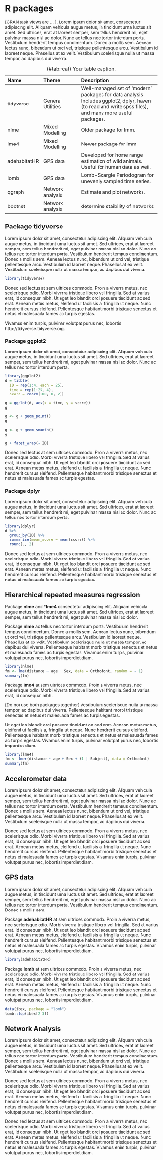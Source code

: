 
# R packages {#rcat}

[CRAN task views are ... ]. Lorem ipsum dolor sit amet, consectetur adipiscing
elit. Aliquam vehicula augue metus, in tincidunt urna luctus sit amet. Sed
ultrices, erat at laoreet semper, sem tellus hendrerit mi, eget pulvinar massa
nisl ac dolor. Nunc ac tellus nec tortor interdum porta. Vestibulum hendrerit
tempus condimentum. Donec a mollis sem. Aenean lectus nunc, bibendum ut orci
vel, tristique pellentesque arcu. Vestibulum id laoreet neque. Phasellus at ex
velit. Vestibulum scelerisque nulla ut massa tempor, ac dapibus dui viverra. 


Table: (\#tab:rcat) Your table caption.

+----------------+-------------------+-----------------------------------------+
| Name           | Theme             | Description                             |
+:===============+:==================+:========================================+
| tidyverse      | General Utilities | Well-managed set of 'modern' packages   |
|                |                   | for data analysis Includes ggplot2,     |
|                |                   | dplyr, haven (to read and write spss    |
|                |                   | files), and many more useful packages.  |
+----------------+-------------------+-----------------------------------------+
| nlme           | Mixed Modelling   | Older package for lmm.                  |
+----------------+-------------------+-----------------------------------------+
| lme4           | Mixed Modelling   | Newer package for lmm                   |
+----------------+-------------------+-----------------------------------------+
| adehabitatHR   | GPS data          | Developed for home range estimation of  |
|                |                   | wild animals. Useful for human data as  |
|                |                   | well.                                   |
+----------------+-------------------+-----------------------------------------+
| lomb           | GPS data          | Lomb-Scargle Periodogram for unevenly   |
|                |                   | sampled time series.                    |
+----------------+-------------------+-----------------------------------------+
| qgraph         | Network analysis  | Estimate and plot networks.             |
+----------------+-------------------+-----------------------------------------+
| bootnet        | Network analysis  | determine staibility of networks        |
+----------------+-------------------+-----------------------------------------+


## Package tidyverse

Lorem ipsum dolor sit amet, consectetur adipiscing elit. Aliquam vehicula augue
metus, in tincidunt urna luctus sit amet. Sed ultrices, erat at laoreet semper,
sem tellus hendrerit mi, eget pulvinar massa nisl ac dolor. Nunc ac tellus nec
tortor interdum porta. Vestibulum hendrerit tempus condimentum. Donec a mollis
sem. Aenean lectus nunc, bibendum ut orci vel, tristique pellentesque arcu.
Vestibulum id laoreet neque. Phasellus at ex velit. Vestibulum scelerisque nulla
ut massa tempor, ac dapibus dui viverra. 

```r
library(tidyverse)
```

Donec sed lectus at sem ultrices commodo. Proin a viverra metus, nec scelerisque
odio. Morbi viverra tristique libero vel fringilla. Sed at varius erat, id
consequat nibh. Ut eget leo blandit orci posuere tincidunt ac sed erat. Aenean
metus metus, eleifend ut facilisis a, fringilla ut neque. Nunc hendrerit
cursus eleifend. Pellentesque habitant morbi tristique senectus et netus et
malesuada fames ac turpis egestas. 

Vivamus enim turpis, pulvinar volutpat purus nec, lobortis 
http://tidyverse.tidyverse.org. 

### Package ggplot2

Lorem ipsum dolor sit amet, consectetur adipiscing elit. Aliquam vehicula augue
metus, in tincidunt urna luctus sit amet. Sed ultrices, erat at laoreet semper,
sem tellus hendrerit mi, eget pulvinar massa nisl ac dolor. Nunc ac tellus nec
tortor interdum porta. 

```r
library(ggplot2)
d = tibble(
  ID = rep(1:4, each = 25),
  time = rep(1:25, 4), 
  score = rnorm(100, 0, 2))

g = ggplot(d, aes(x = time, y = score))
g

g <- g + geom_point()
g

g <- g + geom_smooth()
g

g + facet_wrap(~ ID)
```

Donec sed lectus at sem ultrices commodo. Proin a viverra metus, nec scelerisque
odio. Morbi viverra tristique libero vel fringilla. Sed at varius erat, id
consequat nibh. Ut eget leo blandit orci posuere tincidunt ac sed erat. Aenean
metus metus, eleifend ut facilisis a, fringilla ut neque. Nunc hendrerit
cursus eleifend. Pellentesque habitant morbi tristique senectus et netus et
malesuada fames ac turpis egestas. 

### Package dplyr

Lorem ipsum dolor sit amet, consectetur adipiscing elit. Aliquam vehicula augue
metus, in tincidunt urna luctus sit amet. Sed ultrices, erat at laoreet semper,
sem tellus hendrerit mi, eget pulvinar massa nisl ac dolor. Nunc ac tellus nec
tortor interdum porta. 

```r
library(dplyr)
d %>% 
  group_by(ID) %>%
  summarise(mean_score = mean(score)) %>%
  round(., 2)
```


Donec sed lectus at sem ultrices commodo. Proin a viverra metus, nec scelerisque
odio. Morbi viverra tristique libero vel fringilla. Sed at varius erat, id
consequat nibh. Ut eget leo blandit orci posuere tincidunt ac sed erat. Aenean
metus metus, eleifend ut facilisis a, fringilla ut neque. Nunc hendrerit
cursus eleifend. Pellentesque habitant morbi tristique senectus et netus et
malesuada fames ac turpis egestas. 

## Hierarchical repeated measures regression

Package **nlme** and ***lme4** consectetur adipiscing elit. Aliquam vehicula
augue metus, in tincidunt urna luctus sit amet. Sed ultrices, erat at laoreet
semper, sem tellus hendrerit mi, eget pulvinar massa nisl ac dolor. 

Package **nlme** ac tellus nec tortor interdum porta. Vestibulum hendrerit
tempus condimentum. Donec a mollis sem. Aenean lectus nunc, bibendum ut orci
vel, tristique pellentesque arcu. Vestibulum id laoreet neque. Phasellus at ex
velit. Vestibulum scelerisque nulla ut massa tempor, ac dapibus dui viverra.
Pellentesque habitant morbi tristique senectus et netus et malesuada fames
ac turpis egestas. Vivamus enim turpis, pulvinar volutpat purus nec, lobortis
imperdiet diam.

```r
library(nlme)
fm <- lme(distance ~ age + Sex, data = Orthodont, random = ~ 1)
summary(fm)
```

Package **lme4** at sem ultrices commodo. Proin a viverra metus, nec scelerisque
odio. Morbi viverra tristique libero vel fringilla. Sed at varius erat, id
consequat nibh. 

[Do not use both packages together] Vestibulum scelerisque nulla ut massa
tempor, ac dapibus dui viverra. Pellentesque habitant morbi tristique senectus
et netus et malesuada fames ac turpis egestas.

Ut eget leo blandit orci posuere tincidunt ac sed erat. Aenean
metus metus, eleifend ut facilisis a, fringilla ut neque. Nunc hendrerit cursus
eleifend. Pellentesque habitant morbi tristique senectus et netus et malesuada
fames ac turpis egestas. Vivamus enim turpis, pulvinar volutpat purus nec,
lobortis imperdiet diam.

```r
library(lme4)
fm <- lmer(distance ~ age + Sex + (1 | Subject), data = Orthodont)
summary(fm)
```


## Accelerometer data

Lorem ipsum dolor sit amet, consectetur adipiscing elit. Aliquam vehicula augue
metus, in tincidunt urna luctus sit amet. Sed ultrices, erat at laoreet semper,
sem tellus hendrerit mi, eget pulvinar massa nisl ac dolor. Nunc ac tellus nec
tortor interdum porta. Vestibulum hendrerit tempus condimentum. Donec a mollis
sem. Aenean lectus nunc, bibendum ut orci vel, tristique pellentesque arcu.
Vestibulum id laoreet neque. Phasellus at ex velit. Vestibulum scelerisque nulla
ut massa tempor, ac dapibus dui viverra.  

Donec sed lectus at sem ultrices commodo. Proin a viverra metus, nec scelerisque
odio. Morbi viverra tristique libero vel fringilla. Sed at varius erat, id
consequat nibh. Ut eget leo blandit orci posuere tincidunt ac sed erat. Aenean
metus metus, eleifend ut facilisis a, fringilla ut neque. Nunc hendrerit
cursus eleifend. Pellentesque habitant morbi tristique senectus et netus et
malesuada fames ac turpis egestas. Vivamus enim turpis, pulvinar volutpat
purus nec, lobortis imperdiet diam.   


## GPS data

Lorem ipsum dolor sit amet, consectetur adipiscing elit. Aliquam vehicula augue
metus, in tincidunt urna luctus sit amet. Sed ultrices, erat at laoreet semper,
sem tellus hendrerit mi, eget pulvinar massa nisl ac dolor. Nunc ac tellus nec
tortor interdum porta. Vestibulum hendrerit tempus condimentum. Donec a mollis
sem. 

Package **adehabitatHR** at sem ultrices commodo. Proin a viverra metus, nec
scelerisque odio. Morbi viverra tristique libero vel fringilla. Sed at varius
erat, id consequat nibh. Ut eget leo blandit orci posuere tincidunt ac sed erat.
Aenean metus metus, eleifend ut facilisis a, fringilla ut neque. Nunc hendrerit
cursus eleifend. Pellentesque habitant morbi tristique senectus et netus et
malesuada fames ac turpis egestas. Vivamus enim turpis, pulvinar volutpat purus
nec, lobortis imperdiet diam.

```r
library(adehabitatHR)
```

Package **lomb** at sem ultrices commodo. Proin a viverra metus, nec
scelerisque odio. Morbi viverra tristique libero vel fringilla. Sed at varius
erat, id consequat nibh. Ut eget leo blandit orci posuere tincidunt ac sed erat.
Aenean metus metus, eleifend ut facilisis a, fringilla ut neque. Nunc hendrerit
cursus eleifend. Pellentesque habitant morbi tristique senectus et netus et
malesuada fames ac turpis egestas. Vivamus enim turpis, pulvinar volutpat purus
nec, lobortis imperdiet diam.

```r
data(ibex, package = "lomb") 
lomb::lsp(ibex[2:3]) 
```

## Network Analysis

Lorem ipsum dolor sit amet, consectetur adipiscing elit. Aliquam vehicula augue
metus, in tincidunt urna luctus sit amet. Sed ultrices, erat at laoreet semper,
sem tellus hendrerit mi, eget pulvinar massa nisl ac dolor. Nunc ac tellus nec
tortor interdum porta. Vestibulum hendrerit tempus condimentum. Donec a mollis
sem. Aenean lectus nunc, bibendum ut orci vel, tristique pellentesque arcu.
Vestibulum id laoreet neque. Phasellus at ex velit. Vestibulum scelerisque nulla
ut massa tempor, ac dapibus dui viverra.  

Donec sed lectus at sem ultrices commodo. Proin a viverra metus, nec scelerisque
odio. Morbi viverra tristique libero vel fringilla. Sed at varius erat, id
consequat nibh. Ut eget leo blandit orci posuere tincidunt ac sed erat. Aenean
metus metus, eleifend ut facilisis a, fringilla ut neque. Nunc hendrerit
cursus eleifend. Pellentesque habitant morbi tristique senectus et netus et
malesuada fames ac turpis egestas. Vivamus enim turpis, pulvinar volutpat
purus nec, lobortis imperdiet diam.  

Donec sed lectus at sem ultrices commodo. Proin a viverra metus, nec scelerisque
odio. Morbi viverra tristique libero vel fringilla. Sed at varius erat, id
consequat nibh. Ut eget leo blandit orci posuere tincidunt ac sed erat. Aenean
metus metus, eleifend ut facilisis a, fringilla ut neque. Nunc hendrerit
cursus eleifend. Pellentesque habitant morbi tristique senectus et netus et
malesuada fames ac turpis egestas. Vivamus enim turpis, pulvinar volutpat
purus nec, lobortis imperdiet diam.  
